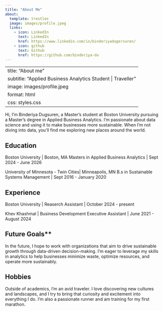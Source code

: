 ```yaml
---
title: "About Me"
about:
  template: trestles
  image: images/profile.jpeg
  links:
    - icon: LinkedIn
      text: LinkedIn
      href: https://www.linkedin.com/in/binderiyadugersuren/
    - icon: github
      text: Github
      href: https://github.com/binderiya-du
---
```


---
title: "About me"
subtitle: "Applied Business Analytics Student | Traveller"
image: images/profile.jpeg
format: html
css: styles.css
---


Hi, I'm Binderiya Dugsuren, a Master's student at Boston University pursuing a Master's degree in Applied Business Analytics. I'm passionate about data science and using it to make businesses more sustainable. When I’m not diving into data, you’ll find me exploring new places around the world. 

## Education

Boston University | Boston, MA
Masters in Applied Business Analytics | Sept 2024 - June 2026

University of Minnesota - Twin Cities| Minneapolis, MN
B.s in Sustainable Systems Management  | Sept 2016 - January 2020

## Experience

Boston University | Reaserch Assistant | October 2024 - present

Khev Khashmal | Business Development Executive Assistant | June 2021 - August 2024



## Future Goals**

In the future, I hope to work with organizations that aim to drive sustainable growth through data-driven decision-making. I'm eager to leverage my skills in analytics to help businesses minimize waste, optimize resources, and operate more sustainably.

## Hobbies

Outside of academics, I’m an avid traveler. I love discovering new cultures and landscapes, and I try to bring that curiosity and excitement into everything I do. I'm also a passionate runner and am training for my first marathon.